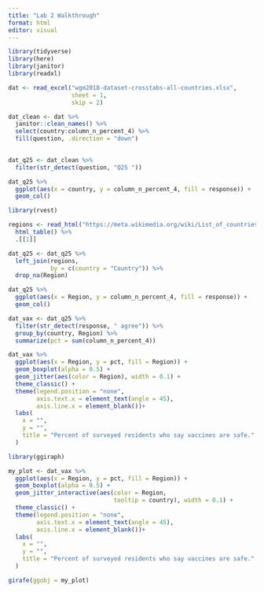 ---
title: "Lab 2 Walkthrough"
format: html
editor: visual
---

```{r}
library(tidyverse)
library(here)
library(janitor)
library(readxl)
```

```{r}
dat <- read_excel("wgm2018-dataset-crosstabs-all-countries.xlsx", 
                  sheet = 1,
                  skip = 2)
```

```{r}
dat_clean <- dat %>%
  janitor::clean_names() %>%
  select(country:column_n_percent_4) %>%
  fill(question, .direction = "down")
  
```

```{r}
dat_q25 <- dat_clean %>%
  filter(str_detect(question, "Q25 "))
```

```{r}
dat_q25 %>%
  ggplot(aes(x = country, y = column_n_percent_4, fill = response)) + 
  geom_col()
```


```{r}
library(rvest)

regions <- read_html("https://meta.wikimedia.org/wiki/List_of_countries_by_regional_classification") %>%
  html_table() %>%
  .[[1]]
```



```{r}
dat_q25 <- dat_q25 %>%
  left_join(regions,
            by = c(country = "Country")) %>%
  drop_na(Region)
```


```{r}
dat_q25 %>%
  ggplot(aes(x = Region, y = column_n_percent_4, fill = response)) +
  geom_col()
```



```{r}
dat_vax <- dat_q25 %>%
  filter(str_detect(response, " agree")) %>%
  group_by(country, Region) %>% 
  summarize(pct = sum(column_n_percent_4))
```

```{r}
dat_vax %>%
  ggplot(aes(x = Region, y = pct, fill = Region)) +
  geom_boxplot(alpha = 0.5) +
  geom_jitter(aes(color = Region), width = 0.1) +
  theme_classic() +
  theme(legend.position = "none",
        axis.text.x = element_text(angle = 45),
        axis.line.x = element_blank())+
  labs(
    x = "",
    y = "",
    title = "Percent of surveyed residents who say vaccines are safe."
  )
```


```{r}
library(ggiraph)

my_plot <- dat_vax %>%
  ggplot(aes(x = Region, y = pct, fill = Region)) +
  geom_boxplot(alpha = 0.5) +
  geom_jitter_interactive(aes(color = Region,
                              tooltip = country), width = 0.1) +
  theme_classic() +
  theme(legend.position = "none",
        axis.text.x = element_text(angle = 45),
        axis.line.x = element_blank())+
  labs(
    x = "",
    y = "",
    title = "Percent of surveyed residents who say vaccines are safe."
  )

girafe(ggobj = my_plot)
```





